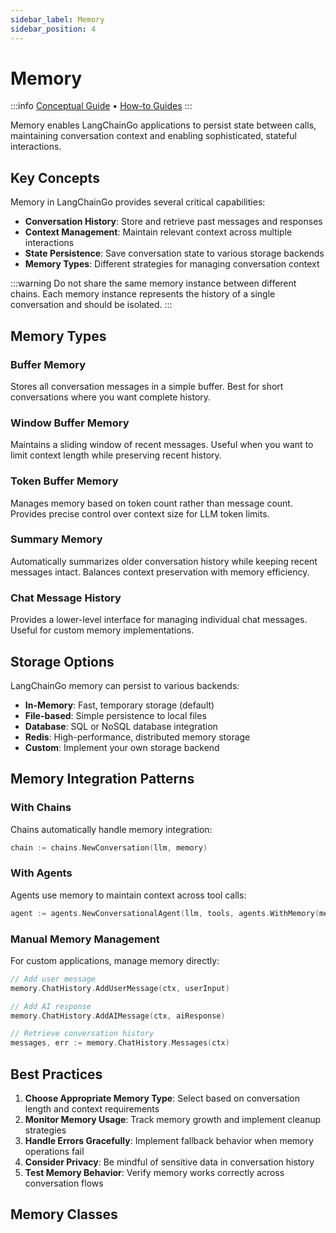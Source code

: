 ```yaml
---
sidebar_label: Memory
sidebar_position: 4
---
```



# Memory

:::info
[Conceptual Guide](../../concepts/) • [How-to Guides](../../how-to/)
:::

Memory enables LangChainGo applications to persist state between calls, maintaining conversation context and enabling sophisticated, stateful interactions.

## Key Concepts

Memory in LangChainGo provides several critical capabilities:

- **Conversation History**: Store and retrieve past messages and responses
- **Context Management**: Maintain relevant context across multiple interactions  
- **State Persistence**: Save conversation state to various storage backends
- **Memory Types**: Different strategies for managing conversation context

:::warning
Do not share the same memory instance between different chains. Each memory instance represents the history of a single conversation and should be isolated.
:::

## Memory Types

### Buffer Memory
Stores all conversation messages in a simple buffer. Best for short conversations where you want complete history.

### Window Buffer Memory  
Maintains a sliding window of recent messages. Useful when you want to limit context length while preserving recent history.

### Token Buffer Memory
Manages memory based on token count rather than message count. Provides precise control over context size for LLM token limits.

### Summary Memory
Automatically summarizes older conversation history while keeping recent messages intact. Balances context preservation with memory efficiency.

### Chat Message History
Provides a lower-level interface for managing individual chat messages. Useful for custom memory implementations.

## Storage Options

LangChainGo memory can persist to various backends:

- **In-Memory**: Fast, temporary storage (default)
- **File-based**: Simple persistence to local files
- **Database**: SQL or NoSQL database integration
- **Redis**: High-performance, distributed memory storage
- **Custom**: Implement your own storage backend

## Memory Integration Patterns

### With Chains
Chains automatically handle memory integration:

```go
chain := chains.NewConversation(llm, memory)
```

### With Agents
Agents use memory to maintain context across tool calls:

```go
agent := agents.NewConversationalAgent(llm, tools, agents.WithMemory(memory))
```

### Manual Memory Management
For custom applications, manage memory directly:

```go
// Add user message
memory.ChatHistory.AddUserMessage(ctx, userInput)

// Add AI response  
memory.ChatHistory.AddAIMessage(ctx, aiResponse)

// Retrieve conversation history
messages, err := memory.ChatHistory.Messages(ctx)
```

## Best Practices

1. **Choose Appropriate Memory Type**: Select based on conversation length and context requirements
2. **Monitor Memory Usage**: Track memory growth and implement cleanup strategies
3. **Handle Errors Gracefully**: Implement fallback behavior when memory operations fail
4. **Consider Privacy**: Be mindful of sensitive data in conversation history
5. **Test Memory Behavior**: Verify memory works correctly across conversation flows

## Memory Classes

<DocCardList />
